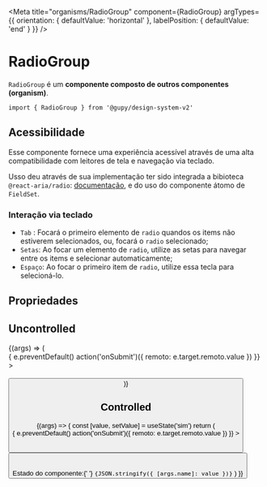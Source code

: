 
<Meta
  title="organisms/RadioGroup"
  component={RadioGroup}
  argTypes={{
    orientation: {
      defaultValue: 'horizontal'
    },
    labelPosition: {
      defaultValue: 'end'
    }
  }}
/>

# RadioGroup

`RadioGroup` é um **componente composto de outros componentes (organism)**.

`import { RadioGroup } from '@gupy/design-system-v2'`

## Acessibilidade

Esse componente fornece uma experiência acessível através de uma alta compatibilidade com leitores de tela e navegação via teclado.

Usso deu através de sua implementação ter sido integrada a bibioteca `@react-aria/radio`: [documentação](https://react-spectrum.adobe.com/react-aria/useRadioGroup.html), e do uso do componente átomo de `FieldSet`.

### Interação via teclado

- `Tab` : Focará o primeiro elemento de `radio` quandos os items não estiverem selecionados, ou, focará o `radio` selecionado;
- `Setas`: Ao focar um elemento de `radio`, utilize as setas para navegar entre os items e selecionar automaticamente;
- `Espaço`: Ao focar o primeiro item de `radio`, utilize essa tecla para selecioná-lo.

## Propriedades

<ArgsTable of={RadioGroup} />

## Uncontrolled

<Canvas>
  <Story
    name="Uncontrolled"
    args={{
      label: 'Trabalho Remoto',
      name: 'remoto',
      defaultValue: 'sim',
      items: [
        {
          label: 'Sim',
          value: 'sim'
        },
        {
          label: 'Não',
          value: 'nao'
        },
        {
          label: 'Tanto faz',
          value: 'tanto-faz'
        }
      ]
    }}
  >
    {(args) => (
      <form
        aria-label="Formulário de filtros"
        onSubmit={(e) => {
          e.preventDefault()
          action('onSubmit')({ remoto: e.target.remoto.value })
        }}
      >
        <RadioGroup {...args} />
        <br />
        <br />
        <Button ariaLabel="Filtrar por trabalho remoto" text="Filtrar" />
      </form>
    )}
  </Story>
</Canvas>

## Controlled

<Canvas>
  <Story
    name="Controlled"
    args={{
      label: 'Trabalho Remoto',
      name: 'remoto',
      items: [
        {
          label: 'Sim',
          value: 'sim'
        },
        {
          label: 'Não',
          value: 'nao'
        },
        {
          label: 'Tanto faz',
          value: 'tanto-faz'
        }
      ]
    }}
  >
    {(args) => {
      const [value, setValue] = useState('sim')
      return (
        <form
          aria-label="Formulário de filtros"
          onSubmit={(e) => {
            e.preventDefault()
            action('onSubmit')({ remoto: e.target.remoto.value })
          }}
        >
          <RadioGroup {...args} value={value} onChange={setValue} />
          <br />
          <br />
          <Button ariaLabel="Filtrar por trabalho remoto" text="Filtrar" />
          <br />
          <br />
          <span>
            Estado do componente:{' '}
            <code>{JSON.stringify({ [args.name]: value })}</code>
          </span>
        </form>
      )
    }}
  </Story>
</Canvas>
